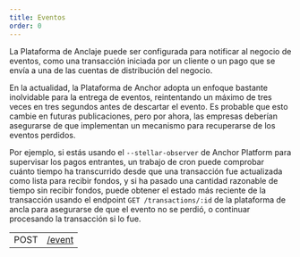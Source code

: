 ```yaml
---
title: Eventos
order: 0
---
```



La Plataforma de Anclaje puede ser configurada para notificar al negocio de eventos, como una transacción iniciada por un cliente o un pago que se envía a una de las cuentas de distribución del negocio. 

En la actualidad, la Plataforma de Anchor adopta un enfoque bastante inolvidable para la entrega de eventos, reintentando un máximo de tres veces en tres segundos antes de descartar el evento. Es probable que esto cambie en futuras publicaciones, pero por ahora, las empresas deberían asegurarse de que implementan un mecanismo para recuperarse de los eventos perdidos. 

Por ejemplo, si estás usando el `--stellar-observer` de Anchor Platform para supervisar los pagos entrantes, un trabajo de cron puede comprobar cuánto tiempo ha transcurrido desde que una transacción fue actualizada como lista para recibir fondos, y si ha pasado una cantidad razonable de tiempo sin recibir fondos, puede obtener el estado más reciente de la transacción usando el endpoint `GET /transactions/:id` de la plataforma de ancla para asegurarse de que el evento no se perdió, o continuar procesando la transacción si lo fue.

<EndpointsTable title="Endpoints">

|      |                                 |
| ---- | ------------------------------- |
| POST | [/event](../post-event.api.mdx) |

</EndpointsTable>
